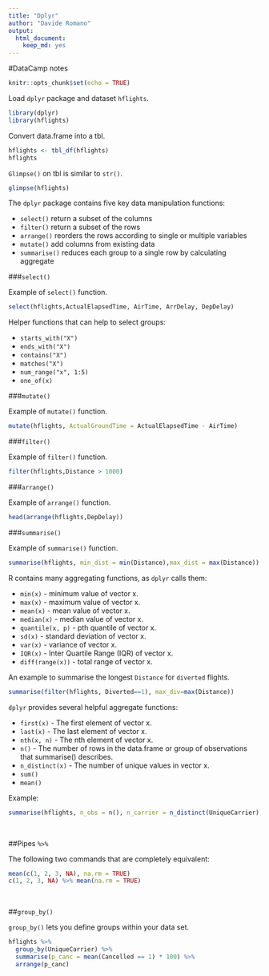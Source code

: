 ---
title: "Dplyr"
author: "Davide Romano"
output: 
  html_document: 
    keep_md: yes
---

#DataCamp notes

```{r setup, include=FALSE}
knitr::opts_chunk$set(echo = TRUE)
```

Load `dplyr` package and dataset `hflights`.

```{r, message=FALSE, warning=FALSE}
library(dplyr)
library(hflights)
```

Convert data.frame into a tbl.

```{r}
hflights <- tbl_df(hflights)
hflights
```

`Glimpse()` on tbl is similar to `str()`.

```{r}
glimpse(hflights)
```

The `dplyr` package contains five key data manipulation functions:

* `select()` return a subset of the columns
* `filter()` return a subset of the rows
* `arrange()` reorders the rows according to single or multiple variables
* `mutate()` add columns from existing data
* `summarise()` reduces each group to a single row by calculating aggregate 

###`select()`

Example of `select()` function.

```{r}
select(hflights,ActualElapsedTime, AirTime, ArrDelay, DepDelay)
```

Helper functions that can help to select groups:

* `starts_with("X")`
* `ends_with("X")`
* `contains("X")`
* `matches("X")`
* `num_range("x", 1:5)`
* `one_of(x)`

###`mutate()`

Example of `mutate()` function.

```{r}
mutate(hflights, ActualGroundTime = ActualElapsedTime - AirTime)
```

###`filter()`

Example of `filter()` function.

```{r}
filter(hflights,Distance > 1000)
```

###`arrange()`

Example of `arrange()` function.

```{r}
head(arrange(hflights,DepDelay))
```

###`summarise()`

Example of `summarise()` function.

```{r}
summarise(hflights, min_dist = min(Distance),max_dist = max(Distance))
```

R contains many aggregating functions, as `dplyr` calls them:

* `min(x)` - minimum value of vector x.
* `max(x)` - maximum value of vector x.
* `mean(x)` - mean value of vector x.
* `median(x)` - median value of vector x.
* `quantile(x, p)` - pth quantile of vector x.
* `sd(x)` - standard deviation of vector x.
* `var(x)` - variance of vector x.
* `IQR(x)` - Inter Quartile Range (IQR) of vector x.
* `diff(range(x))` - total range of vector x.

An example to summarise the longest `Distance` for `diverted` flights.

```{r}
summarise(filter(hflights, Diverted==1), max_div=max(Distance))
```

`dplyr` provides several helpful aggregate functions:

* `first(x)` - The first element of vector x.
* `last(x)` - The last element of vector x.
* `nth(x, n)` - The nth element of vector x.
* `n()` - The number of rows in the data.frame or group of observations that summarise() describes.
* `n_distinct(x)` - The number of unique values in vector x.
* `sum()`
* `mean()`

Example:

```{r}
summarise(hflights, n_obs = n(), n_carrier = n_distinct(UniqueCarrier), n_dest = n_distinct(Dest))
```

<br>

##Pipes `%>%`

The following two commands that are completely equivalent:

```{r, message=FALSE, warning=FALSE}
mean(c(1, 2, 3, NA), na.rm = TRUE)
c(1, 2, 3, NA) %>% mean(na.rm = TRUE)
```

<br>

##`group_by()`

`group_by()` lets you define groups within your data set.

```{r}
hflights %>%
  group_by(UniqueCarrier) %>%
  summarise(p_canc = mean(Cancelled == 1) * 100) %>%
  arrange(p_canc)
```
